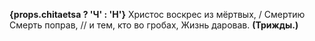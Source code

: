 **{props.chitaetsa ? 'Ч' : 'Н'}** Христос воскрес из мёртвых, / Смертию Смерть поправ, // и тем, кто во гробах, Жизнь даровав. **(Трижды.)**
